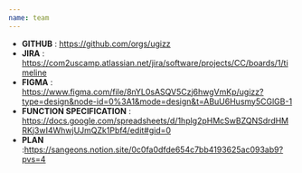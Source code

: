 ```yaml
---
name: team
---
```


- **GITHUB** : https://github.com/orgs/ugizz
- **JIRA** : https://com2uscamp.atlassian.net/jira/software/projects/CC/boards/1/timeline
- **FIGMA** : https://www.figma.com/file/8nYL0sASQV5Czj6hwgVmKp/ugizz?type=design&node-id=0%3A1&mode=design&t=ABuU6Husmy5CGlGB-1
- **FUNCTION SPECIFICATION** : https://docs.google.com/spreadsheets/d/1hplg2pHMcSwBZQNSdrdHMRKj3wI4WhwjUJmQZk1Pbf4/edit#gid=0
- **PLAN** :https://sangeons.notion.site/0c0fa0dfde654c7bb4193625ac093ab9?pvs=4

